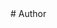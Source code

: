 
<PageTitle title="Author" />

<Sidebar />
<MDXDocs>
  <DocsAd />
  # Author
  <Author author="Manu Anish" displayName="manuanish" date="24/5/22" />
  <br />
  <NextPage
    nextPage="BlogTitle"
    previousPage="Next Steps"
    prevHref="/docs/getting-started/next-steps"
    nextHref="/docs/component-docs/blog-title"
  />
</MDXDocs>
